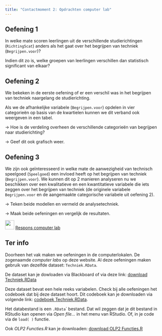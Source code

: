 ```yaml
---
title: "Contactmoment 2: Opdrachten computer lab"
---
```


::: {.callout-tip icon=false}
## <i class="bi bi-journal-richtext"></i> Oefening 1

In welke mate scoren leerlingen uit de verschillende studierichtingen (`Richting5cat`) anders als het gaat over
het begrijpen van techniek (`Begrijpen.voor`)? 

Indien dit zo is, welke groepen van leerlingen verschillen dan statistisch significant van elkaar?
:::

::: {.callout-tip icon=false}
## <i class="bi bi-journal-richtext"></i> Oefening 2

We bekeken in de eerste oefening of er een verschil was in het begrijpen van techniek naargelang de
studierichting. 

Als we de afhankelijke variabele (`Begrijpen.voor`) opdelen in vier categorieën op basis
van de kwartielen kunnen we dit verband ook weergeven in een tabel.

→ Hoe is de verdeling overheen de verschillende categorieën van begrijpen naar studierichting?

→ Geef dit ook grafisch weer.
:::

::: {.callout-tip icon=false}
## <i class="bi bi-journal-richtext"></i> Oefening 3

We zijn ook geïnteresseerd in welke mate de aanwezigheid van technisch speelgoed (`Speelgoed`) een
invloed heeft op het begrijpen van techniek (`Begrijpen.voor`). We kunnen dit op 2 manieren analyseren
nu we beschikken over een kwalitatieve en een kwantitatieve variabele die iets zeggen over het
begrijpen van techniek (de originele variabele `Begrijpen.voor` en de aangemaakte categorische variabele uit oefening 2).

→ Teken beide modellen en vermeld de analysetechniek.

→ Maak beide oefeningen en vergelijk de resultaten.
:::

![](/images/icons/worked-example.png){width="30"} [Respons computer lab](/Contactmomenten/C2/Respons_C2.qmd) 

::: callout-note
## Ter info

Doorheen het vak maken we oefeningen in de computerlokalen. De zogenaamde *computer labs* op deze website. Al deze oefeningen maken gebruik van dezelfde dataset: `Techniek.RData`.

De dataset kan je dowloaden via Blackboard of via deze link: [download Techniek.RData](/Contactmomenten/Techniek.RData)

Deze dataset bevat een hele reeks variabelen. Check bij alle oefeningen het codeboek dat bij deze dataset hoort. Dit codeboek kan je downloaden via volgende link: [codeboek Techniek.RData](/Contactmomenten/Legende variabelen Techniek.pdf).

Het databestand is een `.RData`\` bestand. Dat wil zeggen dat je dit bestand in RStudio kan openen via *Open file...* in het menu van RStudio. Of, in je code via de `load( )` functie.

Ook *OLP2 Functies.R* kan je downloaden: [download OLP2 Functies.R](/Contactmomenten/OLP2 Functies.R)
:::